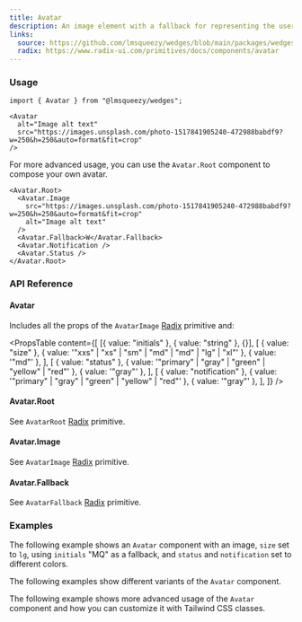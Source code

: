 ```yaml
---
title: Avatar
description: An image element with a fallback for representing the user.
links:
  source: https://github.com/lmsqueezy/wedges/blob/main/packages/wedges/src/components/Avatar/Avatar.tsx
  radix: https://www.radix-ui.com/primitives/docs/components/avatar
---
```


<PreviewComponent name="avatar/preview" />

### Usage

```tsx
import { Avatar } from "@lmsqueezy/wedges";
```

```tsx showLineNumbers
<Avatar
  alt="Image alt text"
  src="https://images.unsplash.com/photo-1517841905240-472988babdf9?w=250&h=250&auto=format&fit=crop"
/>
```

For more advanced usage, you can use the `Avatar.Root` component to compose your own avatar.

```tsx
<Avatar.Root>
  <Avatar.Image
    src="https://images.unsplash.com/photo-1517841905240-472988babdf9?w=250&h=250&auto=format&fit=crop"
    alt="Image alt text"
  />
  <Avatar.Fallback>W</Avatar.Fallback>
  <Avatar.Notification />
  <Avatar.Status />
</Avatar.Root>
```

### API Reference

#### Avatar

Includes all the props of the `AvatarImage` <a href="https://www.radix-ui.com/primitives/docs/components/avatar#image" rel="nofollow noreferrer" target="_blank">Radix</a> primitive and:

<PropsTable
  content={[
    [{ value: "initials" }, { value: "string" }, {}],
    [
      { value: "size" },
      { value: '"xxs" | "xs" | "sm" | "md" | "md" | "lg" | "xl"' },
      { value: '"md"' },
    ],
    [
      { value: "status" },
      { value: '"primary" | "gray" | "green" | "yellow" | "red"' },
      { value: '"gray"' },
    ],
    [
      { value: "notification" },
      { value: '"primary" | "gray" | "green" | "yellow" | "red"' },
      { value: '"gray"' },
    ],
  ]}
/>

#### Avatar.Root

See `AvatarRoot` <a href="https://www.radix-ui.com/primitives/docs/components/avatar#root" target="_blank" rel="nofollow noreferrer">Radix</a> primitive.

#### Avatar.Image

See `AvatarImage` <a href="https://www.radix-ui.com/primitives/docs/components/avatar#image" target="_blank" rel="nofollow noreferrer">Radix</a> primitive.

#### Avatar.Fallback

See `AvatarFallback` <a href="https://www.radix-ui.com/primitives/docs/components/avatar#fallback" target="_blank" rel="nofollow noreferrer">Radix</a> primitive.

### Examples

The following example shows an `Avatar` component with an image, `size` set to `lg`, using `initials` "MQ" as a fallback, and `status` and `notification` set to different colors.

<PreviewComponent name="avatar/example-1" />

The following examples show different variants of the `Avatar` component.

<PreviewComponent name="avatar/example-2" />

The following example shows more advanced usage of the `Avatar` component and how you can customize it with Tailwind CSS classes.

<PreviewComponent name="avatar/example-3" />
